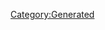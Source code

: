 {{Database/Music/MusicInfo
 |ID=148
 |Cov=149
 |Cd=9
 |Nam=142
 |Div=142
 |Ma=1
 |SerieId=2
 |SerieLogoId=2
 |WavId=149
 |VariationId=0
 |Dsc=142
 |Strt=10
 |ValkyrieBattle=1
 |ValkyrieIntro=1
 |ValkyrieIntroSky=1
 |DivaSolo=1
 |DivaMulti=1
 |Exp=1
}}
[[Category:Generated]]
